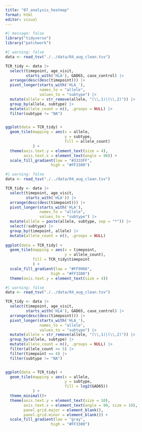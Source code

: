 ```yaml
---
title: "07_analysis_heatmap"
format: html
editor: visual
---
```


```r
#| message: false
library("tidyverse")
library("patchwork")
```

```r
#| warning: false
data <- read_tsv("./../data/04_aug_clean.tsv")

TCR_tidy <- data |> 
  select(timepoint, age_visit,
         starts_with('HLA'), GAD65, case_control) |>
  arrange(desc(desc(timepoint))) |> 
  pivot_longer(starts_with('HLA_'), 
               names_to = "allele",
               values_to = "subtype") |>
  mutate(allele = str_remove(allele, "(\\,1)|(\\,2)")) |>
  group_by(allele, subtype) |> 
  mutate(allele_count = n(), .groups = NULL) |>
  filter(subtype != "NA")


ggplot(data = TCR_tidy) +
  geom_tile(mapping = aes(x = allele,
                          y = subtype,
                          fill = allele_count)
            ) + 
  theme(axis.text.y = element_text(size = 4),
        axis.text.x = element_text(angle = 90)) +
  scale_fill_gradient(low = "#3333FF",
                    high = "#FF3300")

```

```r
#| warning: false
data <- read_tsv("./../data/04_aug_clean.tsv")

TCR_tidy <- data |> 
  select(timepoint, age_visit,
         starts_with('HLA')) |>
  arrange(desc(desc(timepoint))) |> 
  pivot_longer(starts_with('HLA'), 
               names_to = "allele",
               values_to = "subtype") |> 
  mutate(allele = paste(allele, subtype, sep = "*")) |>
  select(!subtype) |> 
  group_by(timepoint, allele) |> 
  mutate(allele_count = n(), .groups = NULL)
  
ggplot(data = TCR_tidy) +
  geom_tile(mapping = aes(x = timepoint,
                          y = allele_count),
            fill = TCR_tidy$timepoint
            ) + 
  scale_fill_gradient(low = "#FF9966",
                    high = "#FF3300")
  theme(axis.text.y = element_text(size = 4))
```

```r
#| warning: false
data <- read_tsv("./../data/04_aug_clean.tsv")

TCR_tidy <- data |> 
  select(timepoint, age_visit,
         starts_with('HLA'), GAD65, case_control) |>
  arrange(desc(desc(timepoint))) |> 
  pivot_longer(starts_with('HLA_'), 
               names_to = "allele",
               values_to = "subtype") |>
  mutate(allele = str_remove(allele, "(\\,1)|(\\,2)")) |>
  group_by(allele, subtype) |> 
  mutate(allele_count = n(), .groups = NULL) |>
  filter(allele_count >= 5) |>
  filter(timepoint == 4) |>
  filter(subtype != "NA")


ggplot(data = TCR_tidy) +
  geom_tile(mapping = aes(x = allele,
                          y = subtype,
                          fill = log2(GAD65))
            ) + 
  theme_minimal()+
  theme(axis.text.y = element_text(size = 10),
        axis.text.x = element_text(angle = 90, size = 10),
        panel.grid.major = element_blank(),
        panel.grid.minor = element_blank()) +
  scale_fill_gradient(low = "gray",
                    high = "#FF3300")

```
